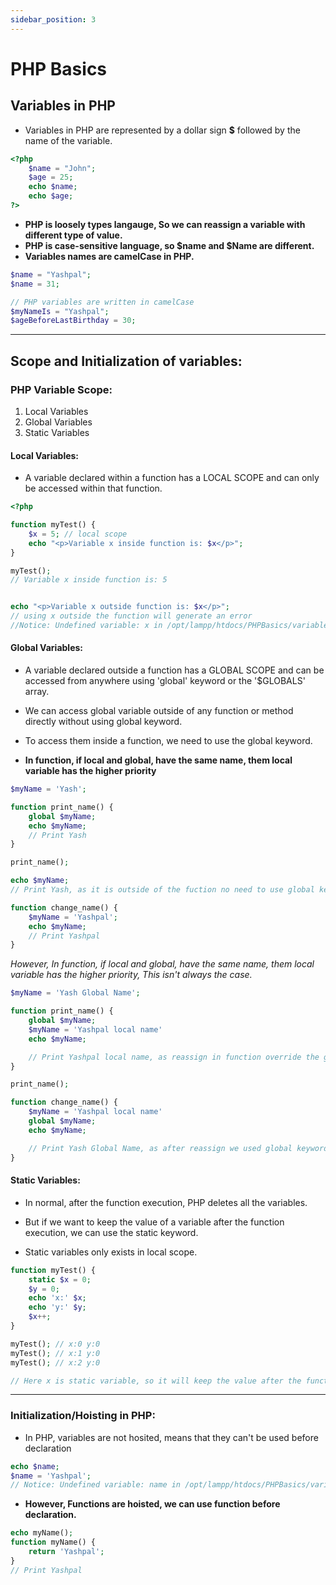 ```yaml
---
sidebar_position: 3
---
```


# PHP Basics

## Variables in PHP

- Variables in PHP are represented by a dollar sign **$** followed by the name of the variable.

```php
<?php
    $name = "John";
    $age = 25;
    echo $name;
    echo $age;
?>
```

- **PHP is loosely types langauge, So we can reassign a variable with different type of value.**
- **PHP is case-sensitive language, so $name and $Name are different.**
- **Variables names are camelCase in PHP.**

```php
$name = "Yashpal";
$name = 31;

// PHP variables are written in camelCase
$myNameIs = "Yashpal";
$ageBeforeLastBirthday = 30;

```

---

## Scope and Initialization of variables:

### PHP Variable Scope:

1. Local Variables
2. Global Variables
3. Static Variables

#### **Local Variables:**

- A variable declared within a function has a LOCAL SCOPE and can only be accessed within that function.

```php
<?php

function myTest() {
    $x = 5; // local scope
    echo "<p>Variable x inside function is: $x</p>";
}

myTest();
// Variable x inside function is: 5


echo "<p>Variable x outside function is: $x</p>";
// using x outside the function will generate an error
//Notice: Undefined variable: x in /opt/lampp/htdocs/PHPBasics/variables.php on line 10
```

#### **Global Variables:**

- A variable declared outside a function has a GLOBAL SCOPE and can be accessed from anywhere using 'global' keyword or the '$GLOBALS' array.

- We can access global variable outside of any function or method directly without using global keyword.

- To access them inside a function, we need to use the global keyword.

- **In function, if local and global, have the same name, them local variable has the higher priority**

```php
$myName = 'Yash';

function print_name() {
    global $myName;
    echo $myName;
    // Print Yash
}

print_name();

echo $myName;
// Print Yash, as it is outside of the fuction no need to use global keyword.

function change_name() {
    $myName = 'Yashpal';
    echo $myName;
    // Print Yashpal
}
```

_However, In function, if local and global, have the same name, them local variable has the higher priority, This isn't always the case._

```php
$myName = 'Yash Global Name';

function print_name() {
    global $myName;
    $myName = 'Yashpal local name'
    echo $myName;

    // Print Yashpal local name, as reassign in function override the global variable.
}

print_name();

function change_name() {
    $myName = 'Yashpal local name'
    global $myName;
    echo $myName;

    // Print Yash Global Name, as after reassign we used global keyword, it overwrite the local variable.
}

```

#### **Static Variables:**

- In normal, after the function execution, PHP deletes all the variables.

- But if we want to keep the value of a variable after the function execution, we can use the static keyword.

- Static variables only exists in local scope.

```php
function myTest() {
    static $x = 0;
    $y = 0;
    echo 'x:' $x;
    echo 'y:' $y;
    $x++;
}

myTest(); // x:0 y:0
myTest(); // x:1 y:0
myTest(); // x:2 y:0

// Here x is static variable, so it will keep the value after the function execution.
```

---

### Initialization/Hoisting in PHP:

- In PHP, variables are not hosited, means that they can't be used before declaration

```php
echo $name;
$name = 'Yashpal';
// Notice: Undefined variable: name in /opt/lampp/htdocs/PHPBasics/variables.php on line 1
```

- **However, Functions are hoisted, we can use function before declaration.**

```php
echo myName();
function myName() {
    return 'Yashpal';
}
// Print Yashpal
```
